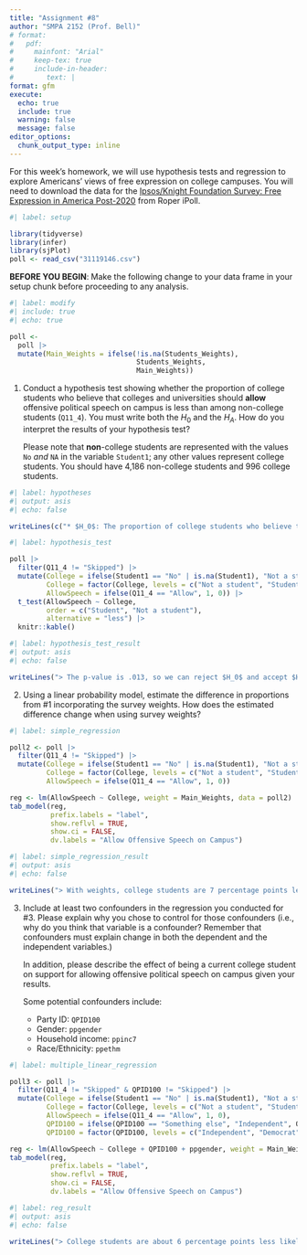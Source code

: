 ```yaml
---
title: "Assignment #8"
author: "SMPA 2152 (Prof. Bell)"
# format:
#   pdf:
#     mainfont: "Arial"
#     keep-tex: true
#     include-in-header:
#        text: |
format: gfm
execute:
  echo: true
  include: true
  warning: false
  message: false
editor_options: 
  chunk_output_type: inline
---
```


For this week's homework, we will use hypothesis tests and regression to explore Americans' views of free expression on college campuses. You will need to download the data for the [Ipsos/Knight Foundation Survey: Free Expression in America Post-2020](https://doi.org/10.25940/ROPER-31119146) from Roper iPoll.

```r
#| label: setup

library(tidyverse)
library(infer)
library(sjPlot)
poll <- read_csv("31119146.csv")
```

**BEFORE YOU BEGIN**: Make the following change to your data frame in your setup chunk before proceeding to any analysis.

```r
#| label: modify
#| include: true
#| echo: true

poll <- 
  poll |>
  mutate(Main_Weights = ifelse(!is.na(Students_Weights),
                               Students_Weights,
                               Main_Weights))
```

1. Conduct a hypothesis test showing whether the proportion of college students who believe that colleges and universities should **allow** offensive political speech on campus is less than among non-college students (`Q11_4`). You must write both the $H_0$ and the $H_A$. How do you interpret the results of your hypothesis test?

    Please note that **non**-college students are represented with the values `No` *and* `NA` in the variable `Student1`; any other values represent college students. You should have 4,186 non-college students and 996 college students.

```r
#| label: hypotheses
#| output: asis
#| echo: false

writeLines(c("* $H_0$: The proportion of college students who believe that colleges and universities should allow offensive political speech is greater than or equal to the proportion among non-college students.", "* $H_A$: The proportion of college students who believe that colleges and universities should allow offensive political speech is less than the proportion among non-college students."), sep = "\n")
```

```r
#| label: hypothesis_test

poll |>
  filter(Q11_4 != "Skipped") |>
  mutate(College = ifelse(Student1 == "No" | is.na(Student1), "Not a student", "Student"),
         College = factor(College, levels = c("Not a student", "Student")),
         AllowSpeech = ifelse(Q11_4 == "Allow", 1, 0)) |>
  t_test(AllowSpeech ~ College,
         order = c("Student", "Not a student"),
         alternative = "less") |>
  knitr::kable()
```

```r
#| label: hypothesis_test_result
#| output: asis
#| echo: false

writeLines("> The p-value is .013, so we can reject $H_0$ and accept $H_A$, which is that non-college students are 3.8 percentage points less likely to support allowing offensive political speech on campus, on average.")
```

2. Using a linear probability model, estimate the difference in proportions from \#1 incorporating the survey weights. How does the estimated difference change when using survey weights?

```r
#| label: simple_regression

poll2 <- poll |>
  filter(Q11_4 != "Skipped") |>
  mutate(College = ifelse(Student1 == "No" | is.na(Student1), "Not a student", "Student"),
         College = factor(College, levels = c("Not a student", "Student")),
         AllowSpeech = ifelse(Q11_4 == "Allow", 1, 0))

reg <- lm(AllowSpeech ~ College, weight = Main_Weights, data = poll2)
tab_model(reg,
          prefix.labels = "label",
          show.reflvl = TRUE,
          show.ci = FALSE,
          dv.labels = "Allow Offensive Speech on Campus")
```

```r
#| label: simple_regression_result
#| output: asis
#| echo: false

writeLines("> With weights, college students are 7 percentage points less likely to support allowing offensive political speech on campus, on average, which is about twice as large the estimate from the t-test.")
```

3. Include at least two confounders in the regression you conducted for \#3. Please explain why you chose to control for those confounders (i.e., why do you think that variable is a confounder? Remember that confounders must explain change in both the dependent and the independent variables.)

    In addition, please describe the effect of being a current college student on support for allowing offensive political speech on campus given your results.

    Some potential confounders include:

    * Party ID: `QPID100`
    * Gender: `ppgender`
    * Household income: `ppinc7`
    * Race/Ethnicity: `ppethm`
    
```r
#| label: multiple_linear_regression

poll3 <- poll |>
  filter(Q11_4 != "Skipped" & QPID100 != "Skipped") |>
  mutate(College = ifelse(Student1 == "No" | is.na(Student1), "Not a student", "Student"),
         College = factor(College, levels = c("Not a student", "Student")),
         AllowSpeech = ifelse(Q11_4 == "Allow", 1, 0),
         QPID100 = ifelse(QPID100 == "Something else", "Independent", QPID100),
         QPID100 = factor(QPID100, levels = c("Independent", "Democrat", "Republican")))

reg <- lm(AllowSpeech ~ College + QPID100 + ppgender, weight = Main_Weights, data = poll3)
tab_model(reg,
          prefix.labels = "label",
          show.reflvl = TRUE,
          show.ci = FALSE,
          dv.labels = "Allow Offensive Speech on Campus")
```

```r
#| label: reg_result
#| output: asis
#| echo: false

writeLines("> College students are about 6 percentage points less likely to support allowing offensive political speech on campus, on average, controlling for gender and political party.")
```